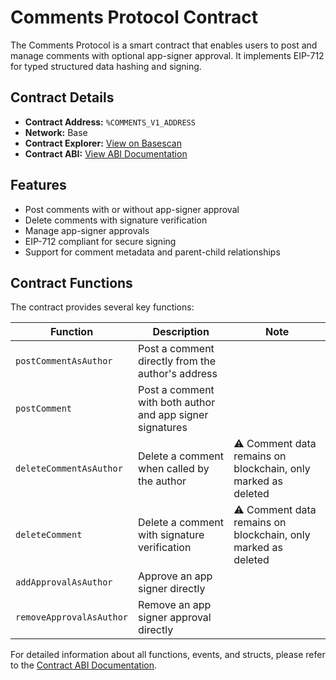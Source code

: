 # Comments Protocol Contract

The Comments Protocol is a smart contract that enables users to post and manage comments with optional app-signer approval. It implements EIP-712 for typed structured data hashing and signing.

## Contract Details

- **Contract Address:** `%COMMENTS_V1_ADDRESS`
- **Network:** Base
- **Contract Explorer:** [View on Basescan](https://basescan.org/address/%COMMENTS_V1_ADDRESS#code)
- **Contract ABI:** [View ABI Documentation](/protocol-reference/CommentsV1)

## Features

- Post comments with or without app-signer approval
- Delete comments with signature verification
- Manage app-signer approvals
- EIP-712 compliant for secure signing
- Support for comment metadata and parent-child relationships

## Contract Functions

The contract provides several key functions:

| Function                 | Description                                               | Note                                                          |
| ------------------------ | --------------------------------------------------------- | ------------------------------------------------------------- |
| `postCommentAsAuthor`    | Post a comment directly from the author's address         |                                                               |
| `postComment`            | Post a comment with both author and app signer signatures |                                                               |
| `deleteCommentAsAuthor`  | Delete a comment when called by the author                | ⚠️ Comment data remains on blockchain, only marked as deleted |
| `deleteComment`          | Delete a comment with signature verification              | ⚠️ Comment data remains on blockchain, only marked as deleted |
| `addApprovalAsAuthor`    | Approve an app signer directly                            |                                                               |
| `removeApprovalAsAuthor` | Remove an app signer approval directly                    |                                                               |

For detailed information about all functions, events, and structs, please refer to the [Contract ABI Documentation](/protocol-reference/CommentsV1).

